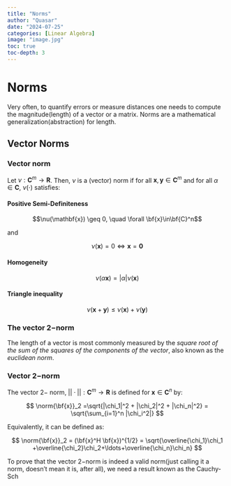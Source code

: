 ```yaml
---
title: "Norms"
author: "Quasar"
date: "2024-07-25"
categories: [Linear Algebra]      
image: "image.jpg"
toc: true
toc-depth: 3
---
```


::: {.hidden}
$$
 \newcommand{\norm}[1]{\left\lVert#1\right\rVert}
 \newcommand{\bf}[1]{\mathbf{#1}}
$$
:::

# Norms

Very often, to quantify errors or measure distances one needs to compute the magnitude(length) of a vector or a matrix. Norms are a mathematical generalization(abstraction) for length. 

## Vector Norms

::: {#def-vector-norm}

### Vector norm 
Let $\nu:\mathbf{C}^m \to \mathbf{R}$. Then, $\nu$ is a (vector) norm if for all $\mathbf{x},\mathbf{y}\in \mathbf{C}^m$ and for all $\alpha \in \mathbf{C}$, $\nu(\cdot)$ satisfies:

#### Positive Semi-Definiteness

$$\nu(\mathbf{x}) \geq 0, \quad \forall \bf{x}\in\bf{C}^n$$ 

and 

$$\nu(\mathbf{x})=0 \Longleftrightarrow \mathbf{x}=\mathbf{0}$$

#### Homogeneity

$$\nu(\alpha \mathbf{x}) = |\alpha|\nu(\mathbf{x})$$

#### Triangle inequality

$$\nu(\mathbf{x} + \mathbf{y}) \leq \nu(\mathbf{x}) + \nu(\mathbf{y})$$
:::

### The vector $2-$norm

The length of a vector is most commonly measured by the *square root of the sum of the squares of the components of the vector*, also known as the *euclidean norm*.

::: {#def-euclidean-norm}

### Vector $2-$norm

The vector $2-$ norm, $||\cdot||:\mathbf{C}^m \to \mathbf{R}$ is defined for $\mathbf{x}\in\mathbf{C}^n$ by:

$$
\norm{\bf{x}}_2 =\sqrt{|\chi_1|^2 + |\chi_2|^2 + |\chi_n|^2} = \sqrt{\sum_{i=1}^n |\chi_i^2|}
$$

Equivalently, it can be defined as:

$$
\norm{\bf{x}}_2 = (\bf{x}^H \bf{x})^{1/2} = \sqrt{\overline{\chi_1}\chi_1 +\overline{\chi_2}\chi_2+\ldots+\overline{\chi_n}\chi_n}
$$

To prove that the vector $2-$norm is indeed a valid norm(just calling it a norm, doesn't mean it is, after all), we need a result known as the Cauchy-Sch
:::



